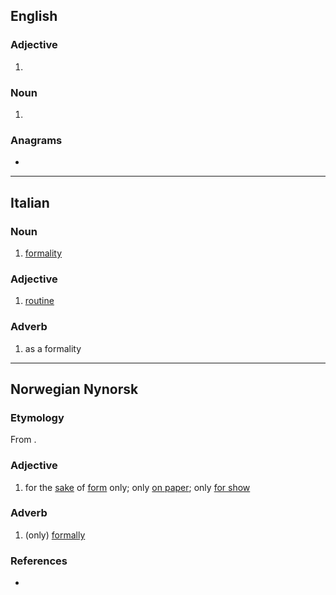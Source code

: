 {{also|pro forma}}
==English==

===Adjective===
{{en-adj|-}}

# {{alternative spelling of|en|pro forma}}

===Noun===
{{en-noun}}

# {{alternative spelling of|en|pro forma}}

===Anagrams===
* {{anagrams|en|a=afmooprr|marproof}}

----

==Italian==

===Noun===
{{it-noun|f}}

# [[formality]]

===Adjective===
{{it-adj|inv=1}}

# [[routine]]

===Adverb===
{{it-adv}}

# as a formality

----

==Norwegian Nynorsk==

===Etymology===
From {{bor|nn|la|prō fōrmā}}.

===Adjective===
{{nn-adj-3|non-comp}}

# for the [[sake]] of [[form]] only; only [[on paper]]; only [[for show]]

===Adverb===
{{nn-adv}}

# (only) [[formally]]

===References===
* {{R:ND}}